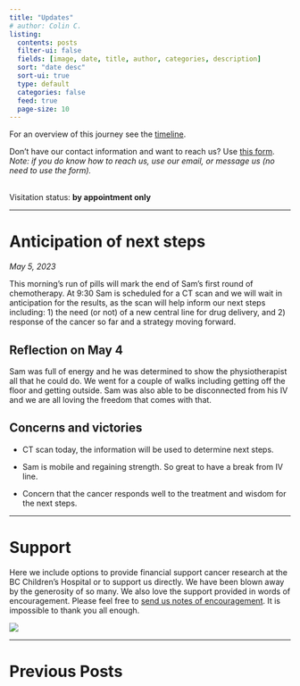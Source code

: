 ```yaml
---
title: "Updates"
# author: Colin C.
listing:
  contents: posts
  filter-ui: false
  fields: [image, date, title, author, categories, description]
  sort: "date desc"
  sort-ui: true
  type: default
  categories: false
  feed: true
  page-size: 10
---
```


For an overview of this journey see the [timeline](./timeline.html).

Don't have our contact information and want to reach us? Use [this form](/contact.html). <br />*Note: if you do know how to reach us, use our email, or message us (no need to use the form).*

<br/> Visitation status: **by appointment only**

------------------------------------------------------------------------

# Anticipation of next steps

*May 5, 2023*

This morning's run of pills will mark the end of Sam's first round of chemotherapy.  At 9:30 Sam is scheduled for a CT scan and we will wait in anticipation for the results, as the scan will help inform our next steps including: 1) the need (or not) of a new central line for drug delivery, and 2) response of the cancer so far and a strategy moving forward.  

## Reflection on May 4

Sam was full of energy and he was determined to show the physiotherapist all that he could do.  We went for a couple of walks including getting off the floor and getting outside. Sam was also able to be disconnected from his IV and we are all loving the freedom that comes with that.  

## Concerns and victories

-   CT scan today, the information will be used to determine next steps. 

-   Sam is mobile and regaining strength.  So great to have a break from IV line. 

-   Concern that the cancer responds well to the treatment and wisdom for the next steps. 


------------------------------------------------------------------------

# Support

Here we include options to provide financial support cancer research at the BC Children's Hospital or to support us directly. We have been blown away by the generosity of so many.  We also love the support provided in words of encouragement.  Please feel free to [send us notes of encouragement](contact.html).  It is impossible to thank you all enough. 

::: {#support layout-ncol="2"}
[![](/img/bc-childrens_logo.png)](http://www.bcchildrens.ca/donate)

::: {.gfm-embed data-url="https://www.gofundme.com/f/help-the-chisholm-family-while-sam-battles-cancer/widget/medium"}
```{=html}
<script defer src="https://www.gofundme.com/static/js/embed.js"></script>
```
:::
:::

------------------------------------------------------------------------

# Previous Posts


